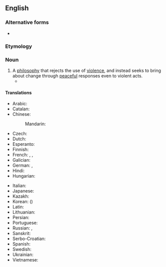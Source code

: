 {{also|non-violence}}
==English==

===Alternative forms===
* {{alter|en|non-violence}}

===Etymology===
{{prefix|en|non|violence}}

===Noun===
{{wikipedia}}
{{en-noun|-|s}}

# A [[philosophy]] that rejects the use of [[violence]], and instead seeks to bring about change through [[peaceful]] responses even to violent acts.
#* {{quote-book|en|year=2014|author=Jamie Pitts|title=Principalities and Powers|passage=From this theological perspective, the spectrum of violences has to give way to a spectrum of '''nonviolences'''.}}

====Translations====
{{trans-top|philosophy that rejects violence}}
* Arabic: {{t|ar|اللاعنف|m}}
* Catalan: {{t+|ca|no-violència|f}}
* Chinese:
*: Mandarin: {{t+|cmn|非暴力|tr=fēibàolì|sc=Hani}}
* Czech: {{t|cs|nenásilí|n}}
* Dutch: {{t+|nl|geweldloosheid|f}}
* Esperanto: {{t|eo|neperforto}}
* Finnish: {{t+|fi|väkivallattomuus}}
* French: {{t+|fr|non-violence|f}}, {{t+|fr|non-résistance|f}} {{qualifier|dated}}, {{t|fr|non resistance|f}} {{qualifier|dated}}
* Galician: {{t|gl|non violencia|f}}
* German: {{t|de|Gewaltlosigkeit|f}}, {{t|de|Gewaltfreiheit|f}}
* Hindi: {{t+|hi|अहिंसा|f}}
* Hungarian: {{t+|hu|erőszakmentesség}}
{{trans-mid}}
* Italian: {{t+|it|nonviolenza|f}}
* Japanese: {{t|ja|非暴力|tr=hibōryoku|sc=Jpan}}
* Kazakh: {{t|kk|бейзорлық}}
* Korean: {{t|ko|비폭력}} ({{t|ko|非暴力|sc=Hani}})
* Latin: {{t|la|inviolentia|f}}
* Lithuanian: {{t-needed|lt}}
* Persian: {{t|fa|پرهیز از خشونت}}
* Portuguese: {{t|pt|não-violência|f}}
* Russian: {{t+|ru|ненаси́лие|n}}, {{t|ru|отка́з от примене́ния наси́льственных мето́дов|m}}
* Sanskrit: {{t+|sa|अष्ट्रा|f}}
* Serbo-Croatian: {{t|sh|nenasilje|n}}
* Spanish: {{t|es|abstención de la violencia|f}}
* Swedish: {{t+|sv|icke-våld|n}}
* Ukrainian: {{t|uk|ненасильство}}
* Vietnamese: {{t+|vi|bất bạo động}}
{{trans-bottom}}